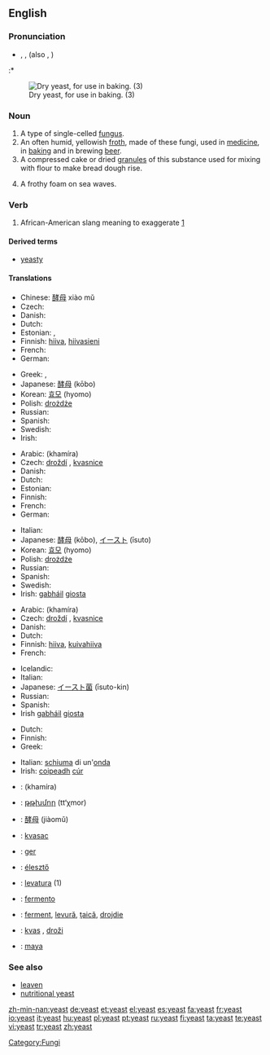 {{wikipedia}}
==English==

===Pronunciation===
* {{enPR|yēst}}, {{IPA|/jiːst/}}, {{SAMPA|/ji:st/}} (also {{IPA|/iːst/}}, {{SAMPA|/iːst/}})
:* {{rhymes|iːst}}

[[Image:Dry yeast.jpg|thumb|right|Dry yeast, for use in baking. (3)]]

===Noun===
{{en-noun|s|-}}

# A type of single-celled [[fungus]].
# An often humid, yellowish [[froth]], made of these fungi, used in [[medicine]], in [[baking]] and in brewing [[beer]].
# A compressed cake or dried [[granule]]s of this substance used for mixing with flour to make bread dough rise.
# {{figuratively}} A frothy foam on sea waves.

===Verb===
{{en-verb|s|-}}
#African-American slang meaning to exaggerate [http://www.probertencyclopaedia.com/cgi-bin/res.pl?keyword=Yeasting&offset=0]

====Derived terms====
* [[yeasty]]

====Translations====
{{trans-top|fungus}}
* Chinese: [[酵母]] xiào mǔ
* Czech: {{t-|cs|kvasinka|f}}
* Danish: {{t-|da|gær|c}}
* Dutch: {{t+|nl|gist|m}}
* Estonian: {{t-|et|pärm}}, {{t-|et|pärmseened}}
* Finnish: [[hiiva]], [[hiivasieni]]
* French: {{t+|fr|levure|f}}
* German: {{t+|de|Hefe|f}}
{{trans-mid}}
* Greek: {{t+|el|μαγιά|f|sc=Grek}}, {{t+|el|ζύμη|f|sc=Grek}}
* Japanese: [[酵母]] (kōbo)
* Korean: [[효모]] (hyomo)
* Polish: [[drożdże]] {{f|p}}
* Russian: {{t+|ru|дрожжи|f|p|tr=dróžži|sc=Cyrl}}
* Spanish: {{t-|es|levadura|f}}
* Swedish: {{t-|sv|jäst}}
* Irish: {{t-|ga|giosta|m|xs=Irish}}
{{trans-bottom}}

{{trans-top|froth used in medicine, baking and brewing}}
* Arabic: {{Arab|[[خميرة]]}} (khamíra) {{f}}
* Czech: [[droždí]] {{n}}, [[kvasnice]] {{f|p}}
* Danish: {{t-|da|gær|c}}
* Dutch: {{t+|nl|gist|m}}
* Estonian: {{t-|et|pärm}}
* Finnish: {{t+|fi|hiiva}}
* French: {{t+|fr|levure|f}}
* German: {{t+|de|Hefe|f}}
{{trans-mid}}
* Italian: {{t+|it|lievito|m}}
* Japanese: [[酵母]] (kōbo), [[イースト]] (īsuto)
* Korean: [[효모]] (hyomo)
* Polish: [[drożdże]] {{f|p}}
* Russian: {{t+|ru|дрожжи|f|p|tr=dróžži|sc=Cyrl}}
* Spanish: {{t-|es|levadura|f}}
* Swedish: {{t-|sv|jäst}}
* Irish: [[gabháil]] {{f}} [[giosta]] {{m}}
{{trans-bottom}}

{{trans-top|cake or dried granules used to make bread dough rise}}
* Arabic: {{Arab|[[خميرة]]}} (khamíra) {{f}}
* Czech: [[droždí]] {{n}}, [[kvasnice]] {{f|p}}
* Danish: {{t-|da|gær|c}}
* Dutch: {{t+|nl|gist|m}}
* Finnish: [[hiiva]], [[kuivahiiva]]
* French: {{t+|fr|levure|f}}
{{trans-mid}}
* Icelandic: {{t-|is|ger|n}}
* Italian: {{t+|it|lievito|m}}
* Japanese: [[イースト菌]] (īsuto-kin)
* Russian: {{t+|ru|дрожжи|f|p|tr=dróžži|sc=Cyrl}}
* Spanish: {{t-|es|levadura|f}}
* Irish [[gabháil]] {{f}} [[giosta]] {{m}}
{{trans-bottom}}

{{trans-top|frothy foam}}
* Dutch: {{t+|nl|schuim|n}}
* Finnish: {{t+|fi|vaahto}}
* Greek: {{t+|el|μαγιά|f|sc=Grek}}
{{trans-mid}}
* Italian: [[schiuma]] di un'[[onda]] {{f}}
* Irish: [[coipeadh]] {{m}} [[cúr]] {{m}}
{{trans-bottom}}

{{checktrans}}
{{trans-top|Translations to be checked}}
* {{ttbc|Arabic}}: {{Arab|[[خميرة]]}} (khamíra) {{f}}
* {{ttbc|Armenian}}: [[թթխմոր]] (tt‘χmor)
* {{ttbc|Chinese}}: [[酵母]] (jiàomǔ)
* {{ttbc|Croatian}}: [[kvasac]] {{m}}
* {{ttbc|Faroese}}: [[ger]]
* {{ttbc|Hungarian}}: [[élesztő]]
{{trans-mid}}
* {{ttbc|Interlingua}}: [[levatura]] (1)
* {{ttbc|Portuguese}}: [[fermento]] {{m}}
* {{ttbc|Romanian}}: [[ferment]], [[levură]], [[ţaică]], [[drojdie]]
* {{ttbc|Slovene}}: [[kvas]] {{m}}, [[droži]] {{f|p}}
* {{ttbc|Turkish}}: [[maya]]
{{trans-bottom}}

===See also===
* [[leaven]]
* [[nutritional yeast]]

[[Category:Fungi]]

[[zh-min-nan:yeast]]
[[de:yeast]]
[[et:yeast]]
[[el:yeast]]
[[es:yeast]]
[[fa:yeast]]
[[fr:yeast]]
[[io:yeast]]
[[it:yeast]]
[[hu:yeast]]
[[pl:yeast]]
[[pt:yeast]]
[[ru:yeast]]
[[fi:yeast]]
[[ta:yeast]]
[[te:yeast]]
[[vi:yeast]]
[[tr:yeast]]
[[zh:yeast]]
